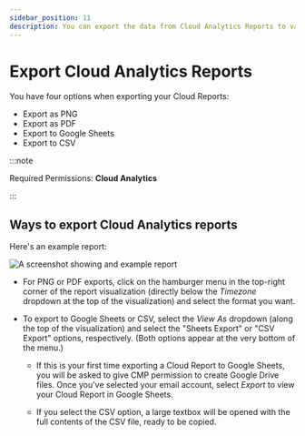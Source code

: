 ```yaml
---
sidebar_position: 11
description: You can export the data from Cloud Analytics Reports to various formats, according to your needs.
---
```


# Export Cloud Analytics Reports

You have four options when exporting your Cloud Reports:

- Export as PNG
- Export as PDF
- Export to Google Sheets
- Export to CSV

:::note

Required Permissions: **Cloud Analytics**

:::

## Ways to export Cloud Analytics reports

Here's an example report:

![A screenshot showing and example report](../assets/png/cmp-example-report.png)

- For PNG or PDF exports, click on the hamburger menu in the top-right corner of the report visualization (directly below the _Timezone_ dropdown at the top of the visualization) and select the format you want.

- To export to Google Sheets or CSV, select the _View As_ dropdown (along the top of the visualization) and select the "Sheets Export" or "CSV Export" options, respectively. (Both options appear at the very bottom of the menu.)

  - If this is your first time exporting a Cloud Report to Google Sheets, you will be asked to give CMP permission to create Google Drive files. Once you've selected your email account, select _Export_ to view your Cloud Report in Google Sheets.

  - If you select the CSV option, a large textbox will be opened with the full contents of the CSV file, ready to be copied.

